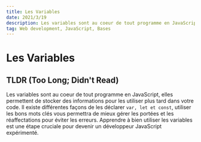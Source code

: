 ```yaml
---
title: Les Variables
date: 2021/3/19
description: Les variables sont au coeur de tout programme en JavaScript, elles permettent de stocker des informations pour les utiliser plus tard dans votre code...
tag: Web development, JavaScript, Bases
---
```


# Les Variables

## TLDR (Too Long; Didn't Read)
Les variables sont au coeur de tout programme en JavaScript, elles permettent de stocker des informations pour les utiliser plus tard dans votre code.
 Il existe différentes façons de les déclarer  `var, let et const`, utiliser les bons mots clés vous permettra de mieux gérer les portées et les réaffectations pour éviter les erreurs. 
 Apprendre à bien utiliser les variables est une étape cruciale pour devenir un développeur JavaScript expérimenté.